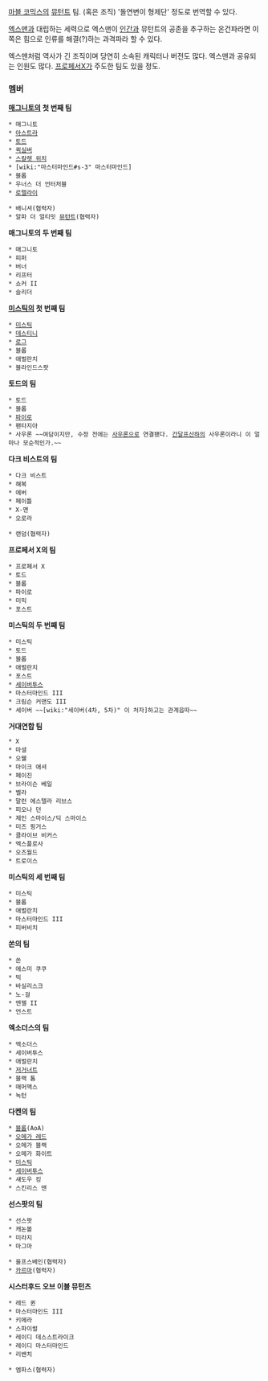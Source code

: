 [[마블 코믹스]]의 [[뮤턴트]] 팀. (혹은 조직) '돌연변이 형제단' 정도로 번역할 수 있다.

[[엑스맨]]과 대립하는 세력으로 엑스맨이 [[인간]]과 뮤턴트의 공존을 추구하는 온건파라면 이 쪽은 힘으로 인류를 해결(?)하는 과격파라 할 수 있다.

엑스맨처럼 역사가 긴 조직이며 당연히 소속된 캐릭터나 버전도 많다. 엑스맨과 공유되는 인원도 많다. [[프로페서X]]가 주도한 팀도 있을 정도.

=== 멤버 ===
'''[[매그니토]]의 첫 번째 팀'''
 * 매그니토
 * [[아스트라]]
 * [[토드]]
 * [[퀵실버]]
 * [[스칼렛 위치]]
 * [wiki:"마스터마인드#s-3" 마스터마인드]
 * 블롭
 * 우너스 더 언터처블
 * [[로렐라이]]

 * 배니셔(협력자)
 * 알파 더 얼티밋 [[뮤턴트]](협력자)

'''매그니토의 두 번째 팀'''
 * 매그니토
 * 피퍼
 * 버너
 * 리프터
 * 쇼커 II
 * 슬리더

'''[[미스틱]]의 첫 번째 팀'''
 * [[미스틱]]
 * [[아이린 애들러#-3.5|데스티니]]
 * [[로그]]
 * 블롭
 * 애벌란치
 * 블라인드스팟

'''토드의 팀'''
 * 토드
 * 블롭
 * [[파이로]]
 * 팬타지아
 * 사우론 ~~여담이지만, 수정 전에는 [[사우론]]으로 연결됐다. [[간달프]]산하의 사우론이라니 이 얼마나 모순적인가.~~

'''다크 비스트의 팀'''
 * 다크 비스트
 * 해복
 * 에버
 * 페이틀
 * X-맨
 * 오로라

 * 랜덤(협력자)

'''프로페서 X의 팀'''
 * 프로페서 X
 * 토드
 * 블롭
 * 파이로
 * 미믹
 * 포스트

'''미스틱의 두 번째 팀'''
 * 미스틱
 * 토드
 * 블롭
 * 애벌란치
 * 포스트
 * [[세이버투스]]
 * 마스터마인드 III
 * 크림슨 커맨도 III
 * 세이버 ~~[wiki:"세이버(4차, 5차)" 이 처자]하고는 관계읍따~~

'''거대연합 팀'''
 * X
 * 마셜
 * 오웰
 * 마이크 애셔
 * 페이진
 * 브라이슨 베일
 * 벨라
 * 말런 에스텔라 리브스
 * 피오나 던
 * 제인 스마이스/딕 스마이스
 * 미즈 핑거스
 * 클라이브 비커스
 * 엑스플로사
 * 오즈월드
 * 트로이스

'''미스틱의 세 번째 팀'''
 * 미스틱
 * 블롭
 * 애벌란치
 * 마스터마인드 III
 * 피버비치

'''쏜의 팀'''
 * 쏜
 * 에스미 쿠쿠
 * 빅
 * 바실리스크
 * 노-걸
 * 엔젤 II
 * 언스트

'''엑소더스의 팀'''
 * 엑소더스
 * 세이버투스
 * 애벌란치
 * [[저거너트]]
 * 블랙 톰
 * 매머맥스
 * 녹턴

'''다켄의 팀'''
 * [[블롭]](AoA)
 * [[오메가 레드]]
 * 오메가 블랙
 * 오메가 화이트
 * [[미스틱]]
 * [[세이버투스]]
 * 섀도우 킹
 * 스킨리스 맨

'''선스팟의 팀'''
 * 선스팟
 * 캐논볼
 * 미라지
 * 마그마

 * 울프스베인(협력자)
 * [[카르마]](협력자)

'''시스터후드 오브 이블 뮤턴츠'''
 * 레드 퀸
 * 마스터마인드 III
 * 키메라
 * 스파이럴
 * 레이디 데스스트라이크
 * 레이디 마스터마인드
 * 리밴치

 * 엠파스(협력자)
